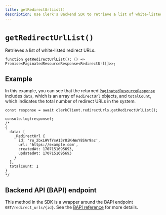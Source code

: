 ```yaml
---
title: getRedirectUrlList()
description: Use Clerk's Backend SDK to retrieve a list of white-listed redirect URLs.
---
```


# `getRedirectUrlList()`

Retrieves a list of white-listed redirect URLs.

```tsx
function getRedirectUrlList(): () => Promise<PaginatedResourceResponse<RedirectUrl[]>>;
```

## Example

In this example, you can see that the returned [`PaginatedResourceResponse`](/docs/references/backend/types/paginated-resource-response) includes `data`, which is an array of `RedirectUrl` objects, and `totalCount`, which indicates the total number of redirect URLs in the system.

```tsx
const response = await clerkClient.redirectUrls.getRedirectUrlList();

console.log(response);
/*
{
  data: [
    _RedirectUrl {
      id: 'ru_2bxLHVfYsA13r8iKHWoY8SAr9az',
      url: 'https://example.com',
      createdAt: 1707151695693,
      updatedAt: 1707151695693
    }
  ],
  totalCount: 1
}
*/
```

## Backend API (BAPI) endpoint

This method in the SDK is a wrapper around the BAPI endpoint `GET/redirect_urls/{id}`. See the [BAPI reference](https://clerk.com/docs/reference/backend-api/tag/Redirect-URLs#operation/ListRedirectURLs) for more details.
